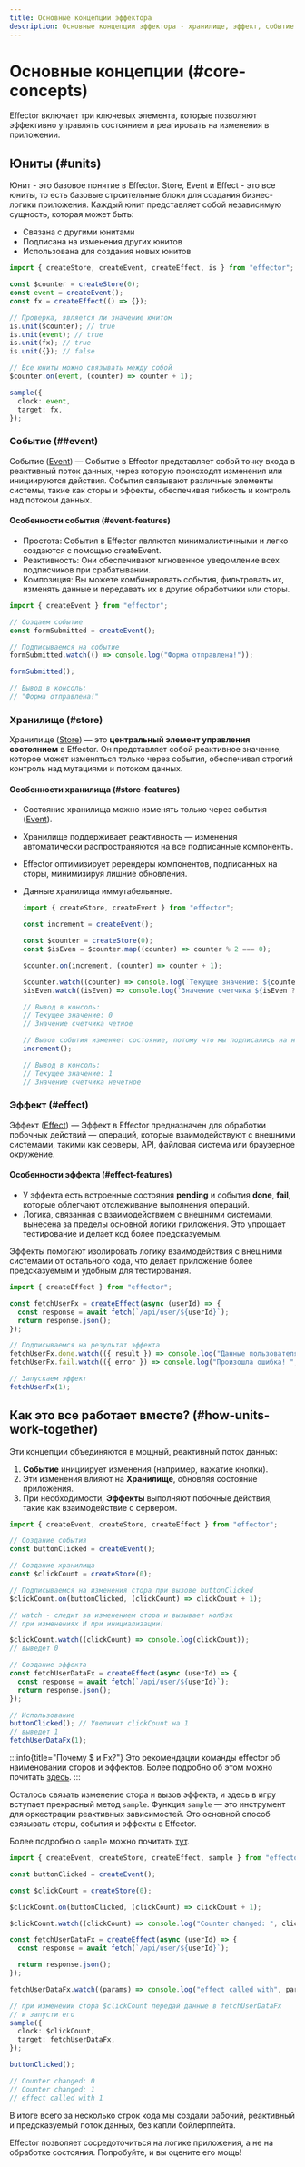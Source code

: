 ```yaml
---
title: Основные концепции эффектора
description: Основные концепции эффектора - хранилище, эффект, событие и как все это работает вместе
---
```


# Основные концепции (#core-concepts)

Effector включает три ключевых элемента, которые позволяют эффективно управлять состоянием и реагировать на изменения в приложении.

## Юниты (#units)

Юнит - это базовое понятие в Effector. Store, Event и Effect - это все юниты, то есть базовые строительные блоки для создания бизнес-логики приложения. Каждый юнит представляет собой независимую сущность, которая может быть:

- Связана с другими юнитами
- Подписана на изменения других юнитов
- Использована для создания новых юнитов

```ts
import { createStore, createEvent, createEffect, is } from "effector";

const $counter = createStore(0);
const event = createEvent();
const fx = createEffect(() => {});

// Проверка, является ли значение юнитом
is.unit($counter); // true
is.unit(event); // true
is.unit(fx); // true
is.unit({}); // false

// Все юниты можно связывать между собой
$counter.on(event, (counter) => counter + 1);

sample({
  clock: event,
  target: fx,
});
```

### Событие (##event)

Событие ([Event](/ru/api/effector/Event)) — Событие в Effector представляет собой точку входа в реактивный поток данных, через которую происходят изменения или инициируются действия. События связывают различные элементы системы, такие как сторы и эффекты, обеспечивая гибкость и контроль над потоком данных.

#### Особенности события (#event-features)

- Простота: События в Effector являются минималистичными и легко создаются с помощью createEvent.
- Реактивность: Они обеспечивают мгновенное уведомление всех подписчиков при срабатывании.
- Композиция: Вы можете комбинировать события, фильтровать их, изменять данные и передавать их в другие обработчики или сторы.

```js
import { createEvent } from "effector";

// Создаем событие
const formSubmitted = createEvent();

// Подписываемся на событие
formSubmitted.watch(() => console.log("Форма отправлена!"));

formSubmitted();

// Вывод в консоль:
// "Форма отправлена!"
```

### Хранилище (#store)

Хранилище ([Store](/ru/api/effector/Store)) — это **центральный элемент управления состоянием** в Effector. Он представляет собой реактивное значение, которое может изменяться только через события, обеспечивая строгий контроль над мутациями и потоком данных.

#### Особенности хранилища (#store-features)

- Состояние хранилища можно изменять только через события ([Event](/ru/api/effector/Event)).
- Хранилище поддерживает реактивность — изменения автоматически распространяются на все подписанные компоненты.
- Effector оптимизирует ререндеры компонентов, подписанных на сторы, минимизируя лишние обновления.
- Данные хранилища иммутабельнные.

  ```js
  import { createStore, createEvent } from "effector";

  const increment = createEvent();

  const $counter = createStore(0);
  const $isEven = $counter.map((counter) => counter % 2 === 0);

  $counter.on(increment, (counter) => counter + 1);

  $counter.watch((counter) => console.log(`Текущее значение: ${counter}`));
  $isEven.watch((isEven) => console.log(`Значение счетчика ${isEven ? "четное" : "нечетное"}`));

  // Вывод в консоль:
  // Текущее значение: 0
  // Значение счетчика четное

  // Вызов события изменяет состояние, потому что мы подписались на него выше
  increment();

  // Вывод в консоль:
  // Текущее значение: 1
  // Значение счетчика нечетное
  ```

### Эффект (#effect)

Эффект ([Effect](/ru/api/effector/Effect)) — Эффект в Effector предназначен для обработки побочных действий — операций, которые взаимодействуют с внешними системами, такими как серверы, API, файловая система или браузерное окружение.

#### Особенности эффекта (#effect-features)

- У эффекта есть встроенные состояния **pending** и события **done**, **fail**, которые облегчают отслеживание выполнения операций.
- Логика, связанная с взаимодействием с внешними системами, вынесена за пределы основной логики приложения. Это упрощает тестирование и делает код более предсказуемым.

Эффекты помогают изолировать логику взаимодействия с внешними системами от остального кода, что делает приложение более предсказуемым и удобным для тестирования.

```js
import { createEffect } from "effector";

const fetchUserFx = createEffect(async (userId) => {
  const response = await fetch(`/api/user/${userId}`);
  return response.json();
});

// Подписываемся на результат эффекта
fetchUserFx.done.watch(({ result }) => console.log("Данные пользователя:", result));
fetchUserFx.fail.watch(({ error }) => console.log("Произошла ошибка! ", error));

// Запускаем эффект
fetchUserFx(1);
```

## Как это все работает вместе? (#how-units-work-together)

Эти концепции объединяются в мощный, реактивный поток данных:

1. **Событие** инициирует изменения (например, нажатие кнопки).
2. Эти изменения влияют на **Хранилище**, обновляя состояние приложения.
3. При необходимости, **Эффекты** выполняют побочные действия, такие как взаимодействие с сервером.

```ts
import { createEvent, createStore, createEffect } from "effector";

// Создание события
const buttonClicked = createEvent();

// Создание хранилища
const $clickCount = createStore(0);

// Подписываемся на изменения стора при вызове buttonClicked
$clickCount.on(buttonClicked, (clickCount) => clickCount + 1);

// watch - следит за изменением стора и вызывает колбэк
// при изменениях И при инициализации!

$clickCount.watch((clickCount) => console.log(clickCount));
// выведет 0

// Создание эффекта
const fetchUserDataFx = createEffect(async (userId) => {
  const response = await fetch(`/api/user/${userId}`);
  return response.json();
});

// Использование
buttonClicked(); // Увеличит clickCount на 1
// выведет 1
fetchUserDataFx(1);
```

:::info{title="Почему $ и Fx?"}
Это рекомендации команды effector об наименовании сторов и эффектов.
Более подробно об этом можно почитать [здесь](/ru/extra/conventions).
:::

Осталось связать изменение стора и вызов эффекта, и здесь в игру вступает прекрасный метод `sample`.
Функция `sample` — это инструмент для оркестрации реактивных зависимостей. Это основной способ связывать сторы, события и эффекты в Effector.

Более подробно о `sample` можно почитать [тут](/ru/api/effector/sample).

```ts
import { createEvent, createStore, createEffect, sample } from "effector";

const buttonClicked = createEvent();

const $clickCount = createStore(0);

$clickCount.on(buttonClicked, (clickCount) => clickCount + 1);

$clickCount.watch((clickCount) => console.log("Counter changed: ", clickCount));

const fetchUserDataFx = createEffect(async (userId) => {
  const response = await fetch(`/api/user/${userId}`);

  return response.json();
});

fetchUserDataFx.watch((params) => console.log("effect called with", params));

// при изменении стора $clickCount передай данные в fetchUserDataFx
// и запусти его
sample({
  clock: $clickCount,
  target: fetchUserDataFx,
});

buttonClicked();

// Counter changed: 0
// Counter changed: 1
// effect called with 1
```

В итоге всего за несколько строк кода мы создали рабочий, реактивный и предсказуемый поток данных, без капли бойлерплейта.

Effector позволяет сосредоточиться на логике приложения, а не на обработке состояния. Попробуйте, и вы оцените его мощь!
